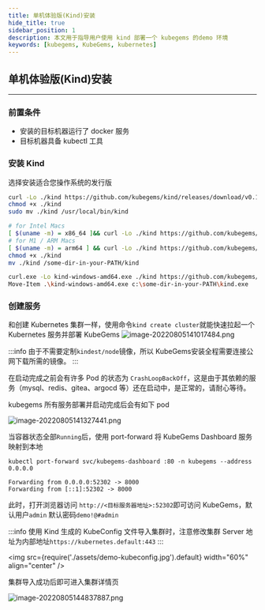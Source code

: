 ```yaml
---
title: 单机体验版(Kind)安装
hide_title: true
sidebar_position: 1
description: 本文用于指导用户使用 kind 部署一个 kubegems 的demo 环境
keywords: [kubegems, KubeGems, kubernetes]
---
```



## 单机体验版(Kind)安装

---

### 前置条件

- 安装的目标机器运行了 docker 服务 
- 目标机器具备 kubectl 工具

###  安装 Kind 


选择安装适合您操作系统的发行版

<Tabs>
  <TabItem value="Linux" label="Linux" default>

```bash
curl -Lo ./kind https://github.com/kubegems/kind/releases/download/v0.15.0-alpha-kubegems/kind-linux-amd64
chmod +x ./kind
sudo mv ./kind /usr/local/bin/kind
```
  </TabItem>
  <TabItem value="MacOS" label="MacOS">

```bash
# for Intel Macs
[ $(uname -m) = x86_64 ]&& curl -Lo ./kind https://github.com/kubegems/kind/releases/download/v0.15.0-alpha-kubegems/kind-darwin-amd64
# for M1 / ARM Macs
[ $(uname -m) = arm64 ] && curl -Lo ./kind https://github.com/kubegems/kind/releases/download/v0.15.0-alpha-kubegems/kind-darwin-arm64
chmod +x ./kind
mv ./kind /some-dir-in-your-PATH/kind
```
  </TabItem>
  <TabItem value="Windows" label="Windows">

```bash
curl.exe -Lo kind-windows-amd64.exe ./kind https://github.com/kubegems/kind/releases/download/v0.15.0-alpha-kubegems/kind-windows-amd64
Move-Item .\kind-windows-amd64.exe c:\some-dir-in-your-PATH\kind.exe
```
  </TabItem>
</Tabs> 

### 创建服务

和创建 Kubernetes 集群一样，使用命令`kind create cluster`就能快速拉起一个 Kubernetes 服务并部署 KubeGems
![image-20220805141017484.png](https://img-blog.csdnimg.cn/img_convert/3657c5205677e4e218c3af9ca78d49a8.png)

:::info
由于不需要定制`kindest/node`镜像，所以 KubeGems安装全程需要连接公网下载所需的镜像。
:::

在启动完成之前会有许多 Pod 的状态为 `CrashLoopBackOff`，这是由于其依赖的服务（mysql、redis、gitea、argocd 等）还在启动中，是正常的，请耐心等待。

kubegems 所有服务部署并启动完成后会有如下 pod

![image-20220805141327441.png](https://img-blog.csdnimg.cn/img_convert/fb5260ef6c4a10fa34e4b3ee832c9011.png)

当容器状态全部`Running`后，使用 port-forward 将 KubeGems Dashboard 服务映射到本地

```shell
kubectl port-forward svc/kubegems-dashboard :80 -n kubegems --address 0.0.0.0

Forwarding from 0.0.0.0:52302 -> 8000
Forwarding from [::1]:52302 -> 8000
``` 

此时，打开浏览器访问 `http://<目标服务器地址>:52302`即可访问 KubeGems，默认用户`admin` 默认密码`demo!@#admin`

:::info
 使用 Kind 生成的 KubeConfig 文件导入集群时，注意修改集群 Server 地址为内部地址`https://kubernetes.default:443`
:::

<img
  src={require('./assets/demo-kubeconfig.jpg').default}
  width="60%"
  align="center"
/>

集群导入成功后即可进入集群详情页

![image-20220805144837887.png](https://img-blog.csdnimg.cn/img_convert/750cf1eb84463f564fd6c1cf00b2bac5.png)